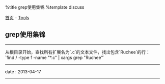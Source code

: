 %title grep使用集锦
%template discuss

[[../../index|首页]] - [[index|Tools]]
==grep使用集锦==
----
从根目录开始，查找所有扩展名为`.c`的文本文件，找出包含`Ruchee`的行：<br/>
`find / -type f -name "*.c" | xargs grep "Ruchee"`
----
<red>date</red> : 2013-04-17
----

